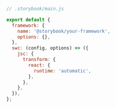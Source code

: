```js
// .storybook/main.js

export default {
  framework: {  
    name: '@storybook/your-framework',  
    options: {},  
  },
  swc: (config, options) => ({
    jsc: {
      transform: {
        react: {
          runtime: 'automatic',
        },
      },
    },
  }),
};
```
